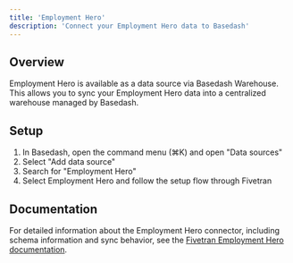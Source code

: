 ```yaml
---
title: 'Employment Hero'
description: 'Connect your Employment Hero data to Basedash'
---
```


## Overview

Employment Hero is available as a data source via Basedash Warehouse. This allows you to sync your Employment Hero data into a centralized warehouse managed by Basedash.

## Setup

1. In Basedash, open the command menu (⌘K) and open "Data sources"
2. Select "Add data source"
3. Search for "Employment Hero"
4. Select Employment Hero and follow the setup flow through Fivetran

## Documentation

For detailed information about the Employment Hero connector, including schema information and sync behavior, see the [Fivetran Employment Hero documentation](https://fivetran.com/docs/connectors/applications/employment-hero).
